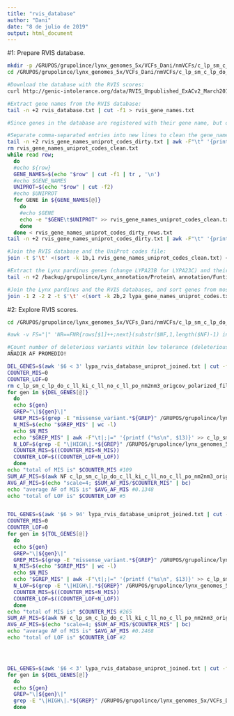 ```yaml
---
title: "rvis_database"
author: "Dani"
date: "8 de julio de 2019"
output: html_document
---
```


#1: Prepare RVIS database.

```bash

mkdir -p /GRUPOS/grupolince/lynx_genomes_5x/VCFs_Dani/nmVCFs/c_lp_sm_c_lp_do_c_ll_ki_c_ll_no_c_ll_po_nm2nm3_origcov/annotation/rvis
cd /GRUPOS/grupolince/lynx_genomes_5x/VCFs_Dani/nmVCFs/c_lp_sm_c_lp_do_c_ll_ki_c_ll_no_c_ll_po_nm2nm3_origcov/annotation/rvis

#Download the database with the RVIS scores:
curl http://genic-intolerance.org/data/RVIS_Unpublished_ExACv2_March2017.txt --output rvis_database.txt

#Extract gene names from the RVIS database:
tail -n +2 rvis_database.txt | cut -f1 > rvis_gene_names.txt

#Since genes in the database are registered with their gene name, but our own Lynx pardinus database uses the UniProt ID codes, we need to convert them first. The UniProt website has a tool for this. First, download rvis_gene_names.txt to local. Next, upload it to https://www.uniprot.org/uploadlists/, select "from gene names to UniProtKB", insert Homo sapiens as the species, and submit the search. Once it finishes (17505 out of 17518 Gene name identifiers were successfully mapped to 17564 UniProtKB IDs), filter in only the reviewed results, and select the desired columns (in mycase I included my input list as the 6th column). Then download the file as rvis_gene_names_uniprot_codes_dirty.txt and upload it to the working folder inside the server.

#Separate comma-separated entries into new lines to clean the gene_names_uniprot_codes_dirty.txt file:
tail -n +2 rvis_gene_names_uniprot_codes_dirty.txt | awk -F"\t" '{printf ("%s\t%s\n", $6,$1)}' | grep ',' > rvis_gene_names_uniprot_codes_dirty_rows.txt
rm rvis_gene_names_uniprot_codes_clean.txt
while read row;
  do
  #echo ${row}
  GENE_NAMES=$(echo "$row" | cut -f1 | tr , '\n')
  #echo $GENE_NAMES
  UNIPROT=$(echo "$row" | cut -f2)
  #echo $UNIPROT
  for GENE in ${GENE_NAMES[@]}
    do
    #echo $GENE
    echo -e "$GENE\t$UNIPROT" >> rvis_gene_names_uniprot_codes_clean.txt
    done
  done < rvis_gene_names_uniprot_codes_dirty_rows.txt
tail -n +2 rvis_gene_names_uniprot_codes_dirty.txt | awk -F"\t" '{printf ("%s\t%s\n", $6,$1)}' | grep -v ',' >> rvis_gene_names_uniprot_codes_clean.txt

#Join the RVIS database and the UniProt codes file:
join -t $'\t' <(sort -k 1b,1 rvis_gene_names_uniprot_codes_clean.txt) <(tail -n +2 rvis_database.txt | sort -k 1b,1) > rvis_database_uniprot_joined.txt

#Extract the Lynx pardinus genes (change LYPA23B for LYPA23C) and their UniProt codes from the proper file that was generated as part of the Genome Project:
tail -n +2 /backup/grupolince/Lynx_annotation/Protein\ annotation/Funtional_annotation_140305/Reactome_pathway_annotations.txt | grep "Homo sapiens" | awk -F"\t|," '{printf ("%s\t%s\t%s\n", $1,$3,$5)}' | awk -F"\t|]" '{printf ("%s\t%s\n", $1,$3)}' | awk 'BEGIN{FS=OFS=";"} {gsub("B", "C", $1)} 1' | sort -k 2,2 | uniq > lypa_gene_names_uniprot_codes.txt

#Join the Lynx pardinus and the RVIS databases, and sort genes from most deleterious (most negative score in column 5) to least:
join -1 2 -2 2 -t $'\t' <(sort -k 2b,2 lypa_gene_names_uniprot_codes.txt) <(tail -n +2 rvis_database_uniprot_joined.txt | sort -k 2b,2) | awk 'BEGIN{FS=OFS="\t"} {$2 = substr($2, 1, length($2)-2)}1' | sort -n -k 5,5 > lypa_rvis_database_uniprot_joined.txt

```

#2: Explore RVIS scores.

```bash

cd /GRUPOS/grupolince/lynx_genomes_5x/VCFs_Dani/nmVCFs/c_lp_sm_c_lp_do_c_ll_ki_c_ll_no_c_ll_po_nm2nm3_origcov/annotation/rvis

#awk -v FS="|" 'NR==FNR{rows[$1]++;next}(substr($NF,1,length($NF)-1) in rows)' /GRUPOS/grupolince/lynx_genomes_5x/VCFs_Dani/nmVCFs/c_lp_sm_c_lp_do_c_ll_ki_c_ll_no_c_ll_po_nm2nm3_origcov/annotation/c_lp_sm_c_lp_do_c_ll_ki_c_ll_no_c_ll_po_nm2nm3_origcov_polarized_filteredall_varssubs_SNP.lr_ann.vcf <(head -n 100 lypa_rvis_database_uniprot_joined.txt | cut -f 2) | less -S

#Count number of deleterious variants within low tolerance (deleterious) high tolerance (tolerant) genes:
AÑADIR AF PROMEDIO!

DEL_GENES=$(awk '$6 < 3' lypa_rvis_database_uniprot_joined.txt | cut -f 2) #91
COUNTER_MIS=0
COUNTER_LOF=0
rm c_lp_sm_c_lp_do_c_ll_ki_c_ll_no_c_ll_po_nm2nm3_origcov_polarized_filteredall_varssubs_SNP.lr_ann.del.af
for gen in ${DEL_GENES[@]}
  do
  echo ${gen}
  GREP="\|${gen}\|"
  GREP_MIS=$(grep -E "missense_variant.*${GREP}" /GRUPOS/grupolince/lynx_genomes_5x/VCFs_Dani/nmVCFs/c_lp_sm_c_lp_do_c_ll_ki_c_ll_no_c_ll_po_nm2nm3_origcov/annotation/c_lp_sm_c_lp_do_c_ll_ki_c_ll_no_c_ll_po_nm2nm3_origcov_polarized_filteredall_varssubs_SNP.lr_ann.vcf)
  N_MIS=$(echo "$GREP_MIS" | wc -l)
  echo $N_MIS
  echo "$GREP_MIS" | awk -F"\t|;|=" '{printf ("%s\n", $13)}' >> c_lp_sm_c_lp_do_c_ll_ki_c_ll_no_c_ll_po_nm2nm3_origcov_polarized_filteredall_varssubs_SNP.lr_ann.del.af
  N_LOF=$(grep -E "\|HIGH\|.*${GREP}" /GRUPOS/grupolince/lynx_genomes_5x/VCFs_Dani/nmVCFs/c_lp_sm_c_lp_do_c_ll_ki_c_ll_no_c_ll_po_nm2nm3_origcov/annotation/c_lp_sm_c_lp_do_c_ll_ki_c_ll_no_c_ll_po_nm2nm3_origcov_polarized_filteredall_varssubs_SNP.lr_ann.vcf | wc -l)
  COUNTER_MIS=$((COUNTER_MIS+N_MIS))
  COUNTER_LOF=$((COUNTER_LOF+N_LOF))
  done
echo "total of MIS is" $COUNTER_MIS #109
SUM_AF_MIS=$(awk NF c_lp_sm_c_lp_do_c_ll_ki_c_ll_no_c_ll_po_nm2nm3_origcov_polarized_filteredall_varssubs_SNP.lr_ann.del.af | paste -sd+ | bc)
AVG_AF_MIS=$(echo "scale=4; $SUM_AF_MIS/$COUNTER_MIS" | bc)
echo "average AF of MIS is" $AVG_AF_MIS #0.1348
echo "total of LOF is" $COUNTER_LOF #5


TOL_GENES=$(awk '$6 > 94' lypa_rvis_database_uniprot_joined.txt | cut -f 2) #92
COUNTER_MIS=0
COUNTER_LOF=0
for gen in ${TOL_GENES[@]}
  do
  echo ${gen}
  GREP="\|${gen}\|"
  GREP_MIS=$(grep -E "missense_variant.*${GREP}" /GRUPOS/grupolince/lynx_genomes_5x/VCFs_Dani/nmVCFs/c_lp_sm_c_lp_do_c_ll_ki_c_ll_no_c_ll_po_nm2nm3_origcov/annotation/c_lp_sm_c_lp_do_c_ll_ki_c_ll_no_c_ll_po_nm2nm3_origcov_polarized_filteredall_varssubs_SNP.lr_ann.vcf)
  N_MIS=$(echo "$GREP_MIS" | wc -l)
  echo $N_MIS
  echo "$GREP_MIS" | awk -F"\t|;|=" '{printf ("%s\n", $13)}' >> c_lp_sm_c_lp_do_c_ll_ki_c_ll_no_c_ll_po_nm2nm3_origcov_polarized_filteredall_varssubs_SNP.lr_ann.tol.af
  N_LOF=$(grep -E "\|HIGH\|.*${GREP}" /GRUPOS/grupolince/lynx_genomes_5x/VCFs_Dani/nmVCFs/c_lp_sm_c_lp_do_c_ll_ki_c_ll_no_c_ll_po_nm2nm3_origcov/annotation/c_lp_sm_c_lp_do_c_ll_ki_c_ll_no_c_ll_po_nm2nm3_origcov_polarized_filteredall_varssubs_SNP.lr_ann.vcf | wc -l)
  COUNTER_MIS=$((COUNTER_MIS+N_MIS))
  COUNTER_LOF=$((COUNTER_LOF+N_LOF))
  done
echo "total of MIS is" $COUNTER_MIS #265
SUM_AF_MIS=$(awk NF c_lp_sm_c_lp_do_c_ll_ki_c_ll_no_c_ll_po_nm2nm3_origcov_polarized_filteredall_varssubs_SNP.lr_ann.tol.af | paste -sd+ | bc)
AVG_AF_MIS=$(echo "scale=4; $SUM_AF_MIS/$COUNTER_MIS" | bc)
echo "average AF of MIS is" $AVG_AF_MIS #0.2468
echo "total of LOF is" $COUNTER_LOF #2




DEL_GENES=$(awk '$6 < 3' lypa_rvis_database_uniprot_joined.txt | cut -f 2) #91
for gen in ${DEL_GENES[@]}
  do
  echo ${gen}
  GREP="\|${gen}\|"
  grep -E "\|HIGH\|.*${GREP}" /GRUPOS/grupolince/lynx_genomes_5x/VCFs_Dani/nmVCFs/c_lp_sm_c_lp_do_c_ll_ki_c_ll_no_c_ll_po_nm2nm3_origcov/annotation/c_lp_sm_c_lp_do_c_ll_ki_c_ll_no_c_ll_po_nm2nm3_origcov_polarized_filteredall_varssubs_SNP.lr_ann.vcf
  done

```
